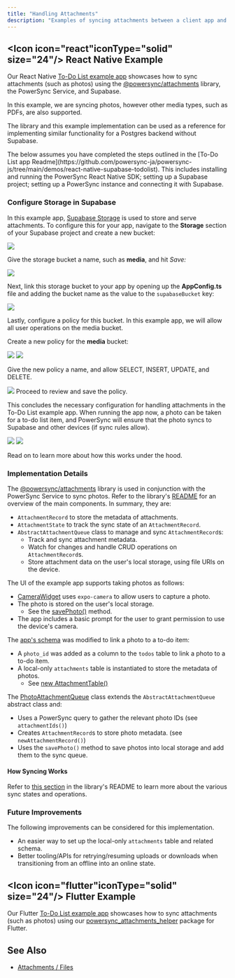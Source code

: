 ```yaml
---
title: "Handling Attachments"
description: "Examples of syncing attachments between a client app and Supabase Storage."
---
```


## <Icon icon="react"iconType="solid" size="24"/> React Native Example

Our React Native [To-Do List example app](https://github.com/powersync-ja/powersync-js/tree/main/demos/react-native-supabase-todolist) showcases how to sync attachments (such as photos) using the [@powersync/attachments](https://www.npmjs.com/package/@powersync/attachments) library, the PowerSync Service, and Supabase.

In this example, we are syncing photos, however other media types, such as PDFs, are also supported.

The library and this example implementation can be used as a reference for implementing similar functionality for a Postgres backend without Supabase.

<Info>
   The below assumes you have completed the steps outlined in the [To-Do List app Readme](https://github.com/powersync-ja/powersync-js/tree/main/demos/react-native-supabase-todolist). This includes installing and running the PowerSync React Native SDK; setting up a Supabase project; setting up a PowerSync instance and connecting it with Supabase.
</Info>

### Configure Storage in Supabase

In this example app, [Supabase Storage](https://supabase.com/docs/guides/storage) is used to store and serve attachments. To configure this for your app, navigate to the **Storage** section of your Supabase project and create a new bucket:

<Frame>
  <img src="/images/integration-9.png"/>
</Frame>

Give the storage bucket a name, such as **media**, and hit _Save:_

<Frame>
  <img src="/images/integration-10.png"/>
</Frame>

Next, link this storage bucket to your app by opening up the **AppConfig.ts** file and adding the bucket name as the value to the `supabaseBucket` key:

<Frame>
  <img src="/images/integration-11.png"/>
</Frame>

Lastly, configure a policy for this bucket. In this example app, we will allow all user operations on the media bucket.

Create a new policy for the **media** bucket:

<Frame>
  <img src="/images/integration-12.avif"/>
</Frame>

<Frame>
  <img src="/images/integration-13.png"/>
</Frame>

Give the new policy a name, and allow SELECT, INSERT, UPDATE, and DELETE.

<Frame>
  <img src="/images/integration-14.webp"/>
</Frame>
Proceed to review and save the policy.

This concludes the necessary configuration for handling attachments in the To-Do List example app. When running the app now, a photo can be taken for a to-do list item, and PowerSync will ensure that the photo syncs to Supabase and other devices (if sync rules allow).

<Frame>
  <img src="/images/integration-15.avif"/>
</Frame>

<Frame>
  <img src="/images/integration-16.webp"/>
</Frame>

Read on to learn more about how this works under the hood.

### Implementation Details

The [@powersync/attachments](https://www.npmjs.com/package/@powersync/attachments) library is used in conjunction with the PowerSync Service to sync photos. Refer to the library's [README](https://www.npmjs.com/package/@powersync/attachments) for an overview of the main components. In summary, they are:

* `AttachmentRecord` to store the metadata of attachments.
* `AttachmentState` to track the sync state of an `AttachmentRecord`.
* `AbstractAttachmentQueue` class to manage and sync `AttachmentRecord`s:
   * Track and sync attachment metadata.
   * Watch for changes and handle CRUD operations on `AttachmentRecord`s.
   * Store attachment data on the user's local storage, using file URIs on the device.

The UI of the example app supports taking photos as follows:

* [CameraWidget](https://github.com/powersync-ja/powersync-js/blob/main/demos/react-native-supabase-todolist/library/widgets/CameraWidget.tsx) uses `expo-camera` to allow users to capture a photo.
* The photo is stored on the user's local storage.
   * See the [savePhoto()](https://github.com/powersync-ja/powersync-js/blob/main/demos/react-native-supabase-todolist/library/powersync/PhotoAttachmentQueue.ts) method.
* The app includes a basic prompt for the user to grant permission to use the device's camera.

The [app's schema](https://github.com/powersync-ja/powersync-js/blob/main/demos/react-native-supabase-todolist/library/powersync/AppSchema.ts) was modified to link a photo to a to-do item:

* A `photo_id` was added as a column to the `todos` table to link a photo to a to-do item.
* A local-only `attachments` table is instantiated to store the metadata of photos.
   * See [new AttachmentTable()](https://github.com/powersync-ja/powersync-js/blob/main/demos/react-native-supabase-todolist/library/powersync/AppSchema.ts)

The [PhotoAttachmentQueue](https://github.com/powersync-ja/powersync-js/blob/main/demos/react-native-supabase-todolist/library/powersync/PhotoAttachmentQueue.ts) class extends the `AbstractAttachmentQueue` abstract class and:

* Uses a PowerSync query to gather the relevant photo IDs (see `attachmentIds()`)
* Creates `AttachmentRecord`s to store photo metadata. (see `newAttachmentRecord()`)
* Uses the `savePhoto()` method to save photos into local storage and add them to the sync queue.

#### How Syncing Works

Refer to [this section](https://www.npmjs.com/package/@powersync/attachments#syncing-attachments) in the library's README to learn more about the various sync states and operations.

### Future Improvements

The following improvements can be considered for this implementation.

* An easier way to set up the local-only `attachments` table and related schema.
* Better tooling/APIs for retrying/resuming uploads or downloads when transitioning from an offline into an online state.

## <Icon icon="flutter"iconType="solid" size="24"/> Flutter Example

Our Flutter [To-Do List example app](https://github.com/powersync-ja/powersync.dart/tree/master/demos/supabase-todolist) showcases how to sync attachments (such as photos) using our [powersync\_attachments\_helper](https://pub.dev/packages/powersync%5Fattachments%5Fhelper) package for Flutter.

## See Also

* [Attachments / Files](/usage/use-case-examples/attachments-files)
